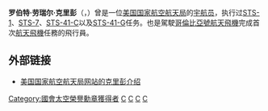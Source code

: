 {{宇航员信息框
| 姓名                  = 罗伯特·劳瑞尔·克里彭
| 照片                  = Robert Crippen.jpg
| 标题                  = 美国国家航空航天局宇航员
| 国籍                  = {{flagicon|USA}} [[美国|美国]]
| 状态                  = 已退役
| 出生日期          = 1937年9月11日
| 出生地点          = {{flagicon|USA}} [[得克萨斯州|得克萨斯州]]，博蒙特
| 军阶                  = [[上校|上校]]（[[美国海军|美国海军]]）
| 之前职业          = [[试飞员|试飞员]]
| 选择                  = [[第七组宇航员|第七组宇航员]]
| 太空时间          = 23天13小时46分钟
| 任务                  = [[STS-1|STS-1]]、[[STS-7|STS-7]]、[[STS-41-C|STS-41-C]]、<br />[[STS-41-G|STS-41-G]]
| 任务徽章          = [[File:Sts-1-patch.png|30px]]  [[File:STS-41-C_patch.png|30px]] [[File:STS-41-G_patch.png|30px]]
|}}

'''罗伯特·劳瑞尔·克里彭'''（{{lang|en|'''Robert Laurel Crippen'''}}，{{bd|1937年|9月11日|catIdx=C}}）曾是一位[[美国国家航空航天局|美国国家航空航天局]]的[[宇航员|宇航员]]，执行过[[STS-1|STS-1]]、[[STS-7|STS-7]]、[[STS-41-C|STS-41-C]]以及[[STS-41-G|STS-41-G]]任务。也是駕駛[[哥倫比亞號航天飛機|哥倫比亞號航天飛機]]完成首次[[航天飛機|航天飛機]]任務的飛行員。

==外部链接==
*{{En icon}}[http://www.jsc.nasa.gov/Bios/htmlbios/crippen-rl.html 美国国家航空航天局网站的克里彭介绍]

{{第七组宇航员}}
{{國會太空榮譽勳章}}
{{Authority control}}
{{宇航员小作品}}
[[Category:國會太空榮譽勳章獲得者|Category:國會太空榮譽勳章獲得者]]
[[Category:美国宇航员|C]]
[[Category:美國海軍上校|C]]
[[Category:德州大學奧斯汀分校校友|C]]
[[Category:第七组宇航员|C]]